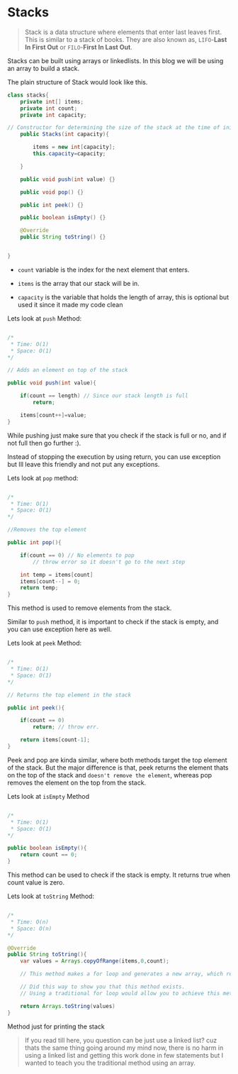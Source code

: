 # Stacks

> Stack is a data structure where elements that enter last leaves first. This is similar to a stack of books.
> They are also known as, `LIFO`-**Last In First Out** or `FILO`-**First In Last Out**.

Stacks can be built using arrays or linkedlists. In this blog we will be using an array to build a stack.

The plain structure of Stack would look like this.

```java:Stacks.java
class stacks{
    private int[] items;
    private int count;
    private int capacity;

// Constructor for determining the size of the stack at the time of initialization
    public Stacks(int capacity){

        items = new int[capacity];
        this.capacity=capacity;

    }

    public void push(int value) {}

    public void pop() {}

    public int peek() {}

    public boolean isEmpty() {}

    @Override
    public String toString() {}


}
```

- `count` variable is the index for the next element that enters.

- `items` is the array that our stack will be in.

- `capacity` is the variable that holds the length of array, this is optional but used it since it made my code clean

Lets look at `push` Method:

```java:push.java

/*
 * Time: O(1)
 * Space: O(1)
*/

// Adds an element on top of the stack

public void push(int value){

    if(count == length) // Since our stack length is full
        return;

    items[count++]=value;
}
```

While pushing just make sure that you check if the stack is full or no, and if not full then go further :).

Instead of stopping the execution by using return, you can use exception but Ill leave this friendly and not put any exceptions.

Lets look at `pop` method:

```java:pop.java

/*
 * Time: O(1)
 * Space: O(1)
*/

//Removes the top element

public int pop(){

    if(count == 0) // No elements to pop
        // throw error so it doesn't go to the next step

    int temp = items[count]
    items[count--] = 0;
    return temp;
}
```

This method is used to remove elements from the stack.

Similar to `push` method, it is important to check if the stack is empty, and you can use exception here as well.

Lets look at `peek` Method:

```java:peek.java

/*
 * Time: O(1)
 * Space: O(1)
*/

// Returns the top element in the stack

public int peek(){

    if(count == 0)
        return; // throw err.

    return items[count-1];
}
```

Peek and pop are kinda similar, where both methods target the top element of the stack.
But the major difference is that, peek returns the element thats on the top of the stack and `doesn't remove the element`, whereas pop removes the element on the top from the stack.

Lets look at `isEmpty` Method

```java:isEmpty.java

/*
 * Time: O(1)
 * Space: O(1)
*/

public boolean isEmpty(){
    return count == 0;
}
```

This method can be used to check if the stack is empty. It returns true when count value is zero.

Lets look at `toString` Method:

```java:toString.java

/*
 * Time: O(n)
 * Space: O(n)
*/

@Override
public String toString(){
    var values = Arrays.copyOfRange(items,0,count);

    // This method makes a for loop and generates a new array, which results in a O(n) space.

    // Did this way to show you that this method exists.
    // Using a traditional for loop would allow you to achieve this method in O(1) space complexity.

    return Arrays.toString(values)
}
```

Method just for printing the stack

> If you read till here, you question can be just use a linked list? cuz thats the same thing going around my mind now, there is no harm in using a linked list
> and getting this work done in few statements but I wanted to teach you the traditional method using an array.
